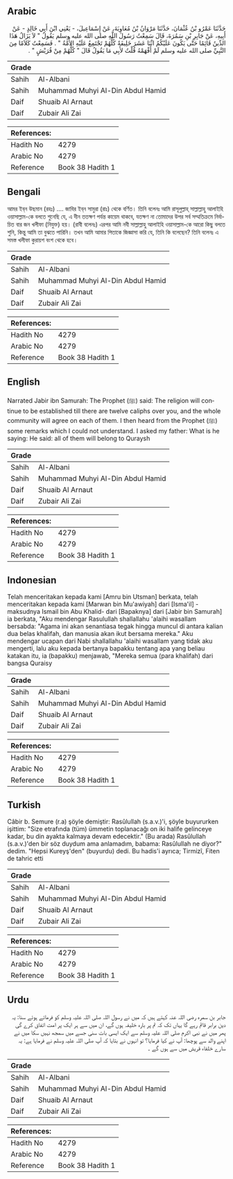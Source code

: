 ## Arabic


<div dir="rtl" lang="ar" style={{fontSize:'larger',backgroundColor:'#f8f9fa',padding:20}}>
حَدَّثَنَا عَمْرُو بْنُ عُثْمَانَ، حَدَّثَنَا مَرْوَانُ بْنُ مُعَاوِيَةَ، عَنْ إِسْمَاعِيلَ، - يَعْنِي ابْنَ أَبِي خَالِدٍ - عَنْ أَبِيهِ، عَنْ جَابِرِ بْنِ سَمُرَةَ، قَالَ سَمِعْتُ رَسُولَ اللَّهِ صلى الله عليه وسلم يَقُولُ ‏"‏ لاَ يَزَالُ هَذَا الدِّينُ قَائِمًا حَتَّى يَكُونَ عَلَيْكُمُ اثْنَا عَشَرَ خَلِيفَةً كُلُّهُمْ تَجْتَمِعُ عَلَيْهِ الأُمَّةُ ‏"‏ ‏.‏ فَسَمِعْتُ كَلاَمًا مِنَ النَّبِيِّ صلى الله عليه وسلم لَمْ أَفْهَمْهُ قُلْتُ لأَبِي مَا يَقُولُ قَالَ ‏"‏ كُلُّهُمْ مِنْ قُرَيْشٍ ‏"‏ ‏.‏
</div>
<div style={{backgroundColor:'#f8f9fa',padding:20, marginBottom: 10}}><table> <thead> <tr> <th>Grade</th> <th></th> </tr> </thead> <tbody> <tr><td>Sahih</td><td>Al-Albani</td></tr><tr><td>Sahih</td><td>Muhammad Muhyi Al-Din Abdul Hamid</td></tr><tr><td>Daif</td><td>Shuaib Al Arnaut</td></tr><tr><td>Daif</td><td>Zubair Ali Zai</td></tr></tbody></table><table> <thead> <tr> <th>References:</th> <th></th> </tr> </thead> <tbody><tr><td>Hadith No</td><td>4279</td></tr><tr><td>Arabic No</td><td>4279</td></tr><tr><td>Reference</td><td>Book 38 Hadith 1</td></tr></tbody></table></div>

## Bengali


<div dir="ltr" lang="bn" style={{fontSize:'larger',backgroundColor:'#f8f9fa',padding:20}}>
আমর ইব্‌ন উছমান (রহঃ) .... জাবির ইব্‌ন সামুরা (রাঃ) থেকে বর্ণিত। তিনি বলেনঃ আমি রাসূলুল্লাহ্‌ সাল্লাল্লাহু আলাইহি ওয়াসাল্লাম-কে বলতে শুনেছি যে, এ দীন ততক্ষণ পর্যন্ত কায়েম থাকবে, যতক্ষণ না তোমাদের উপর সর্ব সম্মতিক্রমে নির্বাচিত বার জন খলীফা (নিযুক্ত) হয়। (রাবী বলেনঃ) এরপর আমি নবী সাল্লাল্লাহু আলাইহি ওয়াসাল্লাম-কে আরো কিছু বলতে শুনি, কিন্তু আমি তা বুঝতে পারিনি। তখন আমি আমার পিতাকে জিজ্ঞাসা করি যে, তিনি কি বলেছেন? তিনি বলেনঃ এ সমস্ত খলীফা কুরায়শ বংশ থেকে হবে।
</div>
<div style={{backgroundColor:'#f8f9fa',padding:20, marginBottom: 10}}><table> <thead> <tr> <th>Grade</th> <th></th> </tr> </thead> <tbody> <tr><td>Sahih</td><td>Al-Albani</td></tr><tr><td>Sahih</td><td>Muhammad Muhyi Al-Din Abdul Hamid</td></tr><tr><td>Daif</td><td>Shuaib Al Arnaut</td></tr><tr><td>Daif</td><td>Zubair Ali Zai</td></tr></tbody></table><table> <thead> <tr> <th>References:</th> <th></th> </tr> </thead> <tbody><tr><td>Hadith No</td><td>4279</td></tr><tr><td>Arabic No</td><td>4279</td></tr><tr><td>Reference</td><td>Book 38 Hadith 1</td></tr></tbody></table></div>

## English


<div dir="ltr" lang="en" style={{fontSize:'larger',backgroundColor:'#f8f9fa',padding:20}}>
Narrated Jabir ibn Samurah: The Prophet (ﷺ) said: The religion will continue to be established till there are twelve caliphs over you, and the whole community will agree on each of them. I then heard from the Prophet (ﷺ) some remarks which I could not understand. I asked my father: What is he saying: He said: all of them will belong to Quraysh
</div>
<div style={{backgroundColor:'#f8f9fa',padding:20, marginBottom: 10}}><table> <thead> <tr> <th>Grade</th> <th></th> </tr> </thead> <tbody> <tr><td>Sahih</td><td>Al-Albani</td></tr><tr><td>Sahih</td><td>Muhammad Muhyi Al-Din Abdul Hamid</td></tr><tr><td>Daif</td><td>Shuaib Al Arnaut</td></tr><tr><td>Daif</td><td>Zubair Ali Zai</td></tr></tbody></table><table> <thead> <tr> <th>References:</th> <th></th> </tr> </thead> <tbody><tr><td>Hadith No</td><td>4279</td></tr><tr><td>Arabic No</td><td>4279</td></tr><tr><td>Reference</td><td>Book 38 Hadith 1</td></tr></tbody></table></div>

## Indonesian


<div dir="ltr" lang="id" style={{fontSize:'larger',backgroundColor:'#f8f9fa',padding:20}}>
Telah menceritakan kepada kami [Amru bin Utsman] berkata, telah menceritakan kepada kami [Marwan bin Mu'awiyah] dari [Isma'il] -maksudnya Ismail bin Abu Khalid- dari [Bapaknya] dari [Jabir bin Samurah] ia berkata, "Aku mendengar Rasulullah shallallahu 'alaihi wasallam bersabda: "Agama ini akan senantiasa tegak hingga muncul di antara kalian dua belas khalifah, dan manusia akan ikut bersama mereka." Aku mendengar ucapan dari Nabi shallallahu 'alaihi wasallam yang tidak aku mengerti, lalu aku kepada bertanya bapakku tentang apa yang beliau katakan itu, ia (bapakku) menjawab, "Mereka semua (para khalifah) dari bangsa Quraisy
</div>
<div style={{backgroundColor:'#f8f9fa',padding:20, marginBottom: 10}}><table> <thead> <tr> <th>Grade</th> <th></th> </tr> </thead> <tbody> <tr><td>Sahih</td><td>Al-Albani</td></tr><tr><td>Sahih</td><td>Muhammad Muhyi Al-Din Abdul Hamid</td></tr><tr><td>Daif</td><td>Shuaib Al Arnaut</td></tr><tr><td>Daif</td><td>Zubair Ali Zai</td></tr></tbody></table><table> <thead> <tr> <th>References:</th> <th></th> </tr> </thead> <tbody><tr><td>Hadith No</td><td>4279</td></tr><tr><td>Arabic No</td><td>4279</td></tr><tr><td>Reference</td><td>Book 38 Hadith 1</td></tr></tbody></table></div>

## Turkish


<div dir="ltr" lang="tr" style={{fontSize:'larger',backgroundColor:'#f8f9fa',padding:20}}>
Câbir b. Semure (r.a) şöyle demiştir: Rasûlullah (s.a.v.)'i, şöyle buyururken işittim: "Size etrafında (tüm) ümmetin toplanacağı on iki halife gelinceye kadar, bu din ayakta kalmaya devam edecektir." (Bu arada) Rasûlullah (s.a.v.)'den bir söz duydum ama anlamadım, babama: Rasûlullah ne diyor?" dedim. "Hepsi Kureyş'den" (buyurdu) dedi. Bu hadis'i ayrıca; Tirmizî, Fiten de tahric etti
</div>
<div style={{backgroundColor:'#f8f9fa',padding:20, marginBottom: 10}}><table> <thead> <tr> <th>Grade</th> <th></th> </tr> </thead> <tbody> <tr><td>Sahih</td><td>Al-Albani</td></tr><tr><td>Sahih</td><td>Muhammad Muhyi Al-Din Abdul Hamid</td></tr><tr><td>Daif</td><td>Shuaib Al Arnaut</td></tr><tr><td>Daif</td><td>Zubair Ali Zai</td></tr></tbody></table><table> <thead> <tr> <th>References:</th> <th></th> </tr> </thead> <tbody><tr><td>Hadith No</td><td>4279</td></tr><tr><td>Arabic No</td><td>4279</td></tr><tr><td>Reference</td><td>Book 38 Hadith 1</td></tr></tbody></table></div>

## Urdu


<div dir="rtl" lang="ur" style={{fontSize:'larger',backgroundColor:'#f8f9fa',padding:20}}>
جابر بن سمرہ رضی اللہ عنہ کہتے ہیں کہ میں نے رسول اللہ صلی اللہ علیہ وسلم کو فرماتے ہوئے سنا: یہ دین برابر قائم رہے گا یہاں تک کہ تم پر بارہ خلیفہ ہوں گے، ان میں سے ہر ایک پر امت اتفاق کرے گی پھر میں نے نبی اکرم صلی اللہ علیہ وسلم سے ایک ایسی بات سنی جسے میں سمجھ نہیں سکا میں نے اپنے والد سے پوچھا: آپ نے کیا فرمایا؟ تو انہوں نے بتایا کہ آپ صلی اللہ علیہ وسلم نے فرمایا ہے: یہ سارے خلفاء قریش میں سے ہوں گے ۔
</div>
<div style={{backgroundColor:'#f8f9fa',padding:20, marginBottom: 10}}><table> <thead> <tr> <th>Grade</th> <th></th> </tr> </thead> <tbody> <tr><td>Sahih</td><td>Al-Albani</td></tr><tr><td>Sahih</td><td>Muhammad Muhyi Al-Din Abdul Hamid</td></tr><tr><td>Daif</td><td>Shuaib Al Arnaut</td></tr><tr><td>Daif</td><td>Zubair Ali Zai</td></tr></tbody></table><table> <thead> <tr> <th>References:</th> <th></th> </tr> </thead> <tbody><tr><td>Hadith No</td><td>4279</td></tr><tr><td>Arabic No</td><td>4279</td></tr><tr><td>Reference</td><td>Book 38 Hadith 1</td></tr></tbody></table></div>